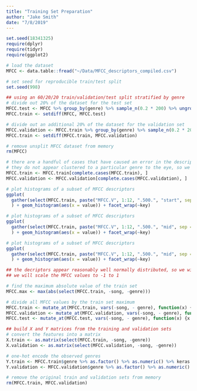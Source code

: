 ```yaml
---
title: "Training Set Preparation"
author: "Jake Smith"
date: "7/8/2019"
---
```


```r
set.seed(18341325)
require(dplyr)
require(tidyr)
require(ggplot2)
```

```r
# load the dataset
MFCC <- data.table::fread("~/Data/MFCC_descriptors_compiled.csv")

# set seed for reproducible train/test split
set.seed(998)

## using an 60/20/20 train/validation/test split stratified by genre
# divide out 20% of the dataset for the test set
MFCC.test <- MFCC %>% group_by(genre) %>% sample_n(0.2 * 200) %>% ungroup()
MFCC.train <- setdiff(MFCC, MFCC.test)

# divide out an additional 20% of the dataset for the validation set
MFCC.validation <- MFCC.train %>% group_by(genre) %>% sample_n(0.2 * 200) %>% ungroup()
MFCC.train <- setdiff(MFCC.train, MFCC.validation)

# remove unsplit MFCC dataset from memory
rm(MFCC)
```

```r
# there are a handful of cases that have caused an error in the descriptor calculator
# they do not appear clustered to a particular genre to the eye, so we will simply remove them
MFCC.train <- MFCC.train[complete.cases(MFCC.train), ]
MFCC.validation <- MFCC.validation[complete.cases(MFCC.validation), ]

# plot histograms of a subset of MFCC descriptors
ggplot(
  gather(select(MFCC.train, paste("MFCC.V", 1:12, ".500.", "start", sep = "")))
  ) + geom_histogram(aes(x = value)) + facet_wrap(~key)
```

```r
# plot histograms of a subset of MFCC descriptors
ggplot(
  gather(select(MFCC.train, paste("MFCC.V", 1:12, ".500.", "mid", sep = "")))
  ) + geom_histogram(aes(x = value)) + facet_wrap(~key)
```

```r
# plot histograms of a subset of MFCC descriptors
ggplot(
  gather(select(MFCC.train, paste("MFCC.V", 1:12, ".500.", "mid", sep = "")))
  ) + geom_histogram(aes(x = value)) + facet_wrap(~key)
```

```r
## the decriptors appear reasonably well normally distributed, so we will not transform them non-linearly
## we will scale the MFCC values to -1 to 1

# find the maximum absolute value of the train set
MFCC.max <- max(abs(select(MFCC.train, -song, -genre)))

# divide all MFCC values by the train set maximum
MFCC.train <- mutate_at(MFCC.train, vars(-song, - genre), function(x) {x / MFCC.max})
MFCC.validation <- mutate_at(MFCC.validation, vars(-song, - genre), function(x) {x / MFCC.max})
MFCC.test <- mutate_at(MFCC.test, vars(-song, - genre), function(x) {x / MFCC.max})
```

```r
## build X and Y matrices from the training and validation sets
# convert the features into a matrix
X.train <- as.matrix(select(MFCC.train, -song, -genre))
X.validation <- as.matrix(select(MFCC.validation, -song, -genre))

# one-hot encode the observed genres
Y.train <- MFCC.train$genre %>% as.factor() %>% as.numeric() %>% keras::to_categorical()
Y.validation <- MFCC.validation$genre %>% as.factor() %>% as.numeric() %>% keras::to_categorical()

# remove the original train and validation sets from memory
rm(MFCC.train, MFCC.validation)
```

